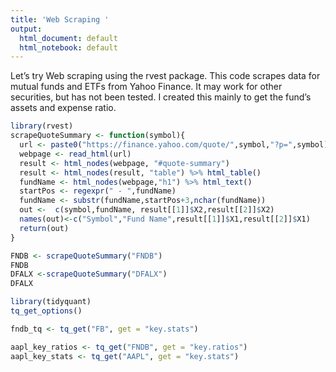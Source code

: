 ```yaml
---
title: 'Web Scraping '
output:
  html_document: default
  html_notebook: default
---
```


Let's try Web scraping using the rvest package.  This code scrapes data for mutual funds and ETFs from Yahoo Finance.  It may work for other securities, but has not been tested.  I created this mainly to get the fund's assets and expense ratio.


```r
library(rvest)
scrapeQuoteSummary <- function(symbol){
  url <- paste0("https://finance.yahoo.com/quote/",symbol,"?p=",symbol)
  webpage <- read_html(url)
  result <- html_nodes(webpage, "#quote-summary")
  result <- html_nodes(result, "table") %>% html_table()
  fundName <- html_nodes(webpage,"h1") %>% html_text()
  startPos <- regexpr(" - ",fundName)
  fundName <- substr(fundName,startPos+3,nchar(fundName))
  out <-  c(symbol,fundName, result[[1]]$X2,result[[2]]$X2)
  names(out)<-c("Symbol","Fund Name",result[[1]]$X1,result[[2]]$X1)
  return(out)
}

FNDB <- scrapeQuoteSummary("FNDB")
FNDB
DFALX <-scrapeQuoteSummary("DFALX")
DFALX

library(tidyquant)
tq_get_options()

fndb_tq <- tq_get("FB", get = "key.stats")

aapl_key_ratios <- tq_get("FNDB", get = "key.ratios")
aapl_key_stats <- tq_get("AAPL", get = "key.stats")
```
